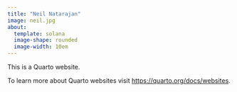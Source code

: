 ```yaml
---
title: "Neil Natarajan"
image: neil.jpg
about:
  template: solana
  image-shape: rounded
  image-width: 10em
---
```


This is a Quarto website.

To learn more about Quarto websites visit <https://quarto.org/docs/websites>.

```{=html}
<link rel="stylesheet" href="/_extensions/academicons-1.9.2/css/academicons.min.css"/>

<div style="margin:0 auto;">

<a class="btn btn-outline-dark", href="https://www.linkedin.com/in/neil-natarajan99/" target="_blank" rel="noopener noreferrer">
    <i class="bi bi-linkedin" role='img' aria-label='LinkedIn'></i>
</a>

<a class="btn btn-outline-dark", href="mailto:neilenatarajan@gmail.com" target="_blank" rel="noopener noreferrer">
    <i class="ai bi-envelope" role='img' aria-label='email'></i>
</a>

<a class="btn btn-outline-dark", href="https://twitter.com/natarajanneil" target="_blank" rel="noopener noreferrer">
    <i class="bi bi-twitter" role='img' aria-label='Twitter'></i>
</a>

<a class="btn btn-outline-dark", href="assets/cv.pdf" target="_blank" rel="noopener noreferrer">
    <i class="ai ai-cv-square" role='img' aria-label='CV'></i>
</a>
</div>
```